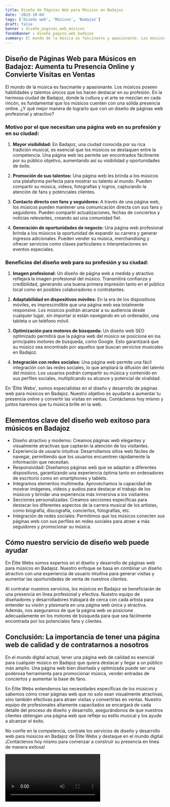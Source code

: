 ```yaml
---
title: Diseño de Páginas Web para Músicos en Badajoz
date: '2023-10-04'
tags: ['Diseño web', 'Músicos', 'Badajoz']
draft: false
banner : diseño_paginas_web_músicos
fondoBanner : diseño_pagina_web_badajoz
summary: El mundo de la música es fascinante y apasionante. Los músicos poseen habilidades y talentos únicos que los hacen destacar en su profesión. En la hermosa ciudad de Badajoz, donde la cultura y el arte se mezclan en cada rincón, es fundamental que los músicos cuenten con una sólida presencia online. ¿Y qué mejor manera de lograrlo que con un diseño de páginas web profesional y atractivo?
---
```


## Diseño de Páginas Web para Músicos en Badajoz: Aumenta tu Presencia Online y Convierte Visitas en Ventas

El mundo de la música es fascinante y apasionante. Los músicos poseen habilidades y talentos únicos que los hacen destacar en su profesión. En la hermosa ciudad de Badajoz, donde la cultura y el arte se mezclan en cada rincón, es fundamental que los músicos cuenten con una sólida presencia online. ¿Y qué mejor manera de lograrlo que con un diseño de páginas web profesional y atractivo?

### Motivo por el que necesitan una página web en su profesión y en su ciudad:

1. **Mayor visibilidad:** En Badajoz, una ciudad conocida por su rica tradición musical, es esencial que los músicos se destaquen entre la competencia. Una página web les permite ser encontrados fácilmente por su público objetivo, aumentando así su visibilidad y oportunidades de éxito.

2. **Promoción de sus talentos:** Una página web les brinda a los músicos una plataforma perfecta para mostrar su talento al mundo. Pueden compartir su música, videos, fotografías y logros, capturando la atención de fans y potenciales clientes.

3. **Contacto directo con fans y seguidores:** A través de una página web, los músicos pueden mantener una comunicación directa con sus fans y seguidores. Pueden compartir actualizaciones, fechas de conciertos y noticias relevantes, creando así una comunidad fiel.

4. **Generación de oportunidades de negocio:** Una página web profesional brinda a los músicos la oportunidad de expandir su carrera y generar ingresos adicionales. Pueden vender su música, merchandising y ofrecer servicios como clases particulares o interpretaciones en eventos especiales.

### Beneficios del diseño web para su profesión y su ciudad:

1. **Imagen profesional:** Un diseño de página web a medida y atractivo reflejará la imagen profesional del músico. Transmitirá confianza y credibilidad, generando una buena primera impresión tanto en el público local como en posibles colaboradores o contratantes.

2. **Adaptabilidad en dispositivos móviles:** En la era de los dispositivos móviles, es imprescindible que una página web sea totalmente responsive. Los músicos podrán alcanzar a su audiencia desde cualquier lugar, sin importar si están navegando en un ordenador, una tableta o un teléfono móvil.

3. **Optimización para motores de búsqueda:** Un diseño web SEO optimizado permitirá que la página web del músico se posicione en los principales motores de búsqueda, como Google. Esto garantizará que su músico sea encontrado por aquellos que buscan servicios musicales en Badajoz.

4. **Integración con redes sociales:** Una página web permite una fácil integración con las redes sociales, lo que ampliará la difusión del talento del músico. Los usuarios podrán compartir su música y contenido en sus perfiles sociales, multiplicando su alcance y potencial de viralidad.

En 'Élite Webs', somos especialistas en el diseño y desarrollo de páginas web para músicos en Badajoz. Nuestro objetivo es ayudarte a aumentar tu presencia online y convertir las visitas en ventas. Contáctanos hoy mismo y juntos haremos que tu música brille en la web.

<GifSeo />

<Cta />

## Elementos clave del diseño web exitoso para músicos en Badajoz

- Diseño atractivo y moderno: Creamos páginas web elegantes y visualmente atractivas que captarán la atención de los visitantes.
- Experiencia de usuario intuitiva: Desarrollamos sitios web fáciles de navegar, permitiendo que los usuarios encuentren rápidamente la información que necesitan.
- Responsividad: Diseñamos páginas web que se adaptan a diferentes dispositivos, garantizando una experiencia óptima tanto en ordenadores de escritorio como en smartphones y tablets.
- Integramos elementos multimedia: Aprovechamos la capacidad de mostrar imágenes, videos y audios para destacar el trabajo de los músicos y brindar una experiencia más inmersiva a los visitantes.
- Secciones personalizadas: Creamos secciones específicas para destacar los diferentes aspectos de la carrera musical de los artistas, como biografía, discografía, conciertos, fotografías, etc.
- Integración de redes sociales: Permitimos que los músicos conecten sus páginas web con sus perfiles en redes sociales para atraer a más seguidores y promocionar su música.

## Cómo nuestro servicio de diseño web puede ayudar

En Élite Webs somos expertos en el diseño y desarrollo de páginas web para músicos en Badajoz. Nuestro enfoque se basa en combinar un diseño atractivo con una experiencia de usuario intuitiva para generar visitas y aumentar las oportunidades de venta de nuestros clientes.

Al contratar nuestros servicios, los músicos en Badajoz se beneficiarán de una presencia en línea profesional y efectiva. Nuestro equipo de diseñadores y desarrolladores trabajará de cerca con cada artista para entender su visión y plasmarla en una página web única y atractiva. Además, nos aseguramos de que la página web se posicione adecuadamente en los motores de búsqueda para que sea fácilmente encontrada por los potenciales fans y clientes.

## Conclusión: La importancia de tener una página web de calidad y de contratarnos a nosotros

En el mundo digital actual, tener una página web de calidad es esencial para cualquier músico en Badajoz que quiera destacar y llegar a un público más amplio. Una página web bien diseñada y optimizada puede ser una poderosa herramienta para promocionar música, vender entradas de conciertos y aumentar la base de fans.

En Élite Webs entendemos las necesidades específicas de los músicos y sabemos cómo crear páginas web que no solo sean visualmente atractivas, sino también efectivas para atraer visitas y convertirlas en ventas. Nuestro equipo de profesionales altamente capacitados se encargará de cada detalle del proceso de diseño y desarrollo, asegurándonos de que nuestros clientes obtengan una página web que refleje su estilo musical y los ayude a alcanzar el éxito.

No confíe en la competencia, contrate los servicios de diseño y desarrollo web para músicos en Badajoz de Élite Webs y destaque en el mundo digital. ¡Contáctenos hoy mismo para comenzar a construir su presencia en línea de manera exitosa!

<Video />

<CtaBot job='Músicos' city='Badajoz'/>

<Gmaps query='Badajoz+españa+maps' />